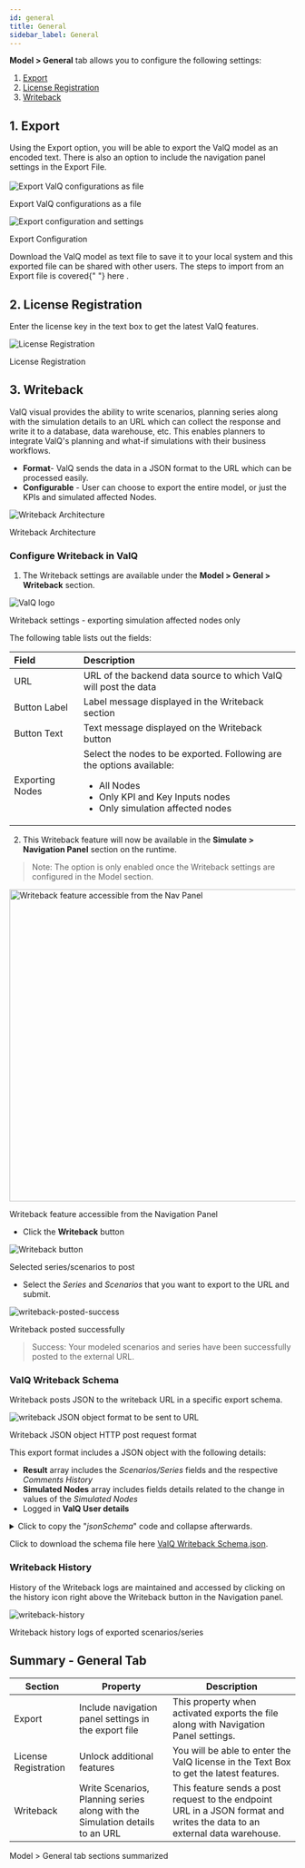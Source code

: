 ```yaml
---
id: general
title: General
sidebar_label: General
---
```



**Model > General** tab allows you to configure the following settings:

1. [Export](#1-export)
1. [License Registration](#2-license-registration)
1. [Writeback](#3-writeback)

## 1. Export

<div style={{ textAlign: "justify" }}>
  Using the Export option, you will be able to export the ValQ model as an
  encoded text. There is also an option to include the navigation panel settings
  in the Export File.
</div> <br />

<div style={{ textAlign: "center" }}>
  <Zoom>
    <img
      alt="Export ValQ configurations as file"
      src={useBaseUrl("/doc-images/model/gen1.png")}
    />
  </Zoom>
</div>
<div class="center"><p>Export ValQ configurations as a file</p></div>

<div class="center">
  <Zoom>
    <img
      alt="Export configuration and settings"
      src={useBaseUrl("/doc-images/model/gen4.png")}
    />
  </Zoom>
  <p>Export Configuration</p>
</div>

<div style={{ textAlign: "justify" }}>
  Download the ValQ model as text file to save it to your local system and this
  exported file can be shared with other users. The steps to import from an
  Export file is covered{" "}
  <Link to={useBaseUrl("model/new#4-import-an-advanced-model")}>
    here
  </Link>
  .
</div>

## 2. License Registration

Enter the license key in the text box to get the latest ValQ features.

<div style={{ textAlign: "center" }}>
  <Zoom>
    <img
      alt="License Registration"
      src={useBaseUrl("/doc-images/model/gen2.png")}
    />
  </Zoom>
</div>

<div class="center"><p>License Registration</p></div>

## 3. Writeback

ValQ visual provides the ability to write scenarios, planning series along with the simulation details to an URL which can collect the response and write it to a database, data warehouse, etc.
This enables planners to integrate ValQ's planning and what-if simulations with their business workflows.

- **Format**- ValQ sends the data in a JSON format to the URL which can be processed easily.
- **Configurable** - User can choose to export the entire model, or just the KPIs and simulated affected Nodes.

<div class="center">
  <Zoom>
    <img
      alt="Writeback Architecture"
      src={useBaseUrl("/doc-images/model/writeback/writeback-architecture.png")}
    />
  </Zoom>
  <p>Writeback Architecture</p>
</div>

### Configure Writeback in ValQ

1. The Writeback settings are available under the **Model > General > Writeback** section.

<div class="center">
  <Zoom>
    <img
      alt="ValQ logo"
      src={useBaseUrl("/doc-images/model/writeback/writeback-settings.png")}
    />
  </Zoom>
  <p>Writeback settings - exporting simulation affected nodes only</p>
</div>

The following table lists out the fields:

| Field           | Description                                                                                                                                                                    |
| :-------------- | :----------------------------------------------------------------------------------------------------------------------------------------------------------------------------- |
| URL             | URL of the backend data source to which ValQ will post the data                                                                                                                |
| Button Label    | Label message displayed in the Writeback section                                                                                                                               |
| Button Text     | Text message displayed on the Writeback button                                                                                                                                 |
| Exporting Nodes | Select the nodes to be exported. Following are the options available: <ul><li>All Nodes</li><li>Only KPI and Key Inputs nodes</li><li>Only simulation affected nodes</li></ul> |

2. This Writeback feature will now be available in the **Simulate > Navigation Panel** section on the runtime.

> Note: The option is only enabled once the Writeback settings are configured in the Model section.

<div style={{ textAlign:"center" }}>
  <Zoom>
    <img
      alt="Writeback feature accessible from the Nav Panel"
      height="550"
      src={useBaseUrl(
        "/doc-images/model/writeback/navpanel_writeback_icon.png"
      )}
    />
  </Zoom>
  <div class="center"><p>Writeback feature accessible from the Navigation Panel</p></div>
</div>

- Click the **Writeback** button

<div class="center">
  <Zoom>
    <img
      alt="Writeback button"
      src={useBaseUrl("/doc-images/model/writeback/series_scenario_select.png")}
    />
  </Zoom>
  <p>Selected series/scenarios to post</p>
</div>

- Select the _Series_ and _Scenarios_ that you want to export to the URL and submit.

<div class="center">
  <Zoom>
    <img
      alt="writeback-posted-success"
      src={useBaseUrl(
        "/doc-images/model/writeback/writeback-posted-success.png"
      )}
    />
  </Zoom>
  <p>Writeback posted successfully</p>
</div>

> Success: Your modeled scenarios and series have been successfully posted to the external URL.

### ValQ Writeback Schema

Writeback posts JSON to the writeback URL in a specific export schema.

<div class="center">
  <Zoom>
    <img
      alt="writeback JSON object format to be sent to URL"
      src={useBaseUrl("/doc-images/model/writeback/writeback-format.png")}
    />
  </Zoom>
  <p>Writeback JSON object HTTP post request format</p>
</div>

This export format includes a JSON object with the following details:

- **Result** array includes the _Scenarios/Series_ fields and the respective _Comments History_
- **Simulated Nodes** array includes fields details related to the change in values of the _Simulated Nodes_
- Logged in **ValQ User details**

<details>
<summary>
Click to copy the "<i>jsonSchema</i>" code and collapse afterwards.
</summary>

```json
{
  "$schema": "http://json-schema.org/draft-07/schema",
  "$id": "http://example.com/example.json",
  "type": "object",
  "title": "The Writeback Schema",
  "description": "The Schema for writeback series and scenarios from the ValQ application",
  "default": {},
  "required": [],
  "properties": {
    "version": {
      "$id": "#/properties/version",
      "type": "string",
      "description": "The string will have the current version of the writeback",
      "title": "The version of the Writeback",
      "default": ""
    },
    "code": {
      "$id": "#/properties/code",
      "type": "integer",
      "description": "The integer will have the HTTP status code to denote success or failure of writeback",
      "title": "The HTTP status code",
      "default": 0
    },
    "result": {
      "$id": "#/properties/result",
      "type": "array",
      "title": "The Writeback result",
      "description": "The results containing the writeback data of the series and scenarios",
      "default": [],
      "additionalItems": true,
      "items": {
        "$id": "#/properties/result/items",
        "anyOf": [
          {
            "$id": "#/properties/result/items/anyOf/0",
            "type": "object",
            "title": "The scenario data",
            "description": "The schema for the scenario data",
            "default": {},
            "required": [],
            "properties": {
              "id": {
                "$id": "#/properties/result/items/anyOf/0/properties/id",
                "type": "string",
                "title": "The scenario id",
                "description": "The unique id of the scenario",
                "default": ""
              },
              "title": {
                "$id": "#/properties/result/items/anyOf/0/properties/title",
                "type": "string",
                "title": "The scenario title",
                "description": "The string title of the scenario",
                "default": ""
              },
              "resultNodes": {
                "$id": "#/properties/result/items/anyOf/0/properties/resultNodes",
                "type": "array",
                "title": "The result nodes of scenario",
                "description": "All the result nodes of the scenarios",
                "default": [],
                "additionalItems": true,
                "items": {
                  "$id": "#/properties/result/items/anyOf/0/properties/resultNodes/items",
                  "anyOf": [
                    {
                      "$id": "#/properties/result/items/anyOf/0/properties/resultNodes/items/anyOf/1",
                      "type": "object",
                      "title": "The scenario data",
                      "description": "The data of the scenario",
                      "default": {},
                      "required": [],
                      "properties": {
                        "id": {
                          "$id": "#/properties/result/items/anyOf/0/properties/resultNodes/items/anyOf/1/properties/id",
                          "type": "string",
                          "title": "The node id",
                          "description": "The unique id of the node",
                          "default": ""
                        },
                        "title": {
                          "$id": "#/properties/result/items/anyOf/0/properties/resultNodes/items/anyOf/1/properties/title",
                          "type": "string",
                          "title": "The node title",
                          "description": "The name of the node",
                          "default": ""
                        },
                        "periodValues": {
                          "$id": "#/properties/result/items/anyOf/0/properties/resultNodes/items/anyOf/1/properties/periodValues",
                          "type": "array",
                          "title": "The values of period",
                          "description": "The values for each periods",
                          "default": [],
                          "additionalItems": true,
                          "items": {
                            "$id": "#/properties/result/items/anyOf/0/properties/resultNodes/items/anyOf/1/properties/periodValues/items",
                            "anyOf": [
                              {
                                "$id": "#/properties/result/items/anyOf/0/properties/resultNodes/items/anyOf/1/properties/periodValues/items/anyOf/0",
                                "type": "object",
                                "title": "The period value",
                                "description": "The data of a period value",
                                "default": {},
                                "required": [],
                                "properties": {
                                  "id": {
                                    "$id": "#/properties/result/items/anyOf/0/properties/resultNodes/items/anyOf/1/properties/periodValues/items/anyOf/0/properties/id",
                                    "type": "string",
                                    "title": "The period id",
                                    "description": "The id of the current period",
                                    "default": ""
                                  },
                                  "label": {
                                    "$id": "#/properties/result/items/anyOf/0/properties/resultNodes/items/anyOf/1/properties/periodValues/items/anyOf/0/properties/label",
                                    "type": "string",
                                    "title": "The period label",
                                    "description": "The label of the current period",
                                    "default": ""
                                  },
                                  "value": {
                                    "$id": "#/properties/result/items/anyOf/0/properties/resultNodes/items/anyOf/1/properties/periodValues/items/anyOf/0/properties/value",
                                    "type": "number",
                                    "title": "The period value",
                                    "description": "The period value of the current scenario",
                                    "default": 0.0
                                  },
                                  "variance": {
                                    "$id": "#/properties/result/items/anyOf/0/properties/resultNodes/items/anyOf/1/properties/periodValues/items/anyOf/0/properties/variance",
                                    "type": "number",
                                    "title": "The variance value",
                                    "description": "The variance value of the current scenario",
                                    "default": 0.0
                                  }
                                },
                                "additionalProperties": true
                              }
                            ]
                          }
                        },
                        "comments": {
                          "$id": "#/properties/result/items/anyOf/0/properties/resultNodes/items/anyOf/1/properties/comments",
                          "type": "array",
                          "title": "The comments of the scenario",
                          "description": "This schema holds the comments of a specific scenario",
                          "default": [],
                          "additionalItems": true,
                          "items": {
                            "$id": "#/properties/result/items/anyOf/0/properties/resultNodes/items/anyOf/1/properties/comments/items",
                            "anyOf": [
                              {
                                "$id": "#/properties/result/items/anyOf/0/properties/resultNodes/items/anyOf/1/properties/comments/items/anyOf/0",
                                "type": "object",
                                "title": "The scenario comment",
                                "description": "The individual scenario comment",
                                "default": {},
                                "required": [],
                                "properties": {
                                  "comment": {
                                    "$id": "#/properties/result/items/anyOf/0/properties/resultNodes/items/anyOf/1/properties/comments/items/anyOf/0/properties/comment",
                                    "type": "string",
                                    "title": "The comment",
                                    "description": "The comment string of the scenario",
                                    "default": ""
                                  },
                                  "createdAt": {
                                    "$id": "#/properties/result/items/anyOf/0/properties/resultNodes/items/anyOf/1/properties/comments/items/anyOf/0/properties/createdAt",
                                    "type": "integer",
                                    "title": "The createdAt",
                                    "description": "The time when the comment was created",
                                    "default": 0
                                  },
                                  "createdBy": {
                                    "$id": "#/properties/result/items/anyOf/0/properties/resultNodes/items/anyOf/1/properties/comments/items/anyOf/0/properties/createdBy",
                                    "type": "string",
                                    "title": "The createdBy",
                                    "description": "The user who created the comment",
                                    "default": ""
                                  }
                                },
                                "additionalProperties": true
                              }
                            ]
                          }
                        }
                      },
                      "additionalProperties": true
                    }
                  ]
                }
              },
              "type": {
                "$id": "#/properties/result/items/anyOf/0/properties/type",
                "type": "string",
                "title": "The type of Data",
                "description": "To Specify whether the current instance is a scenario or series",
                "default": ""
              },
              "description": {
                "$id": "#/properties/result/items/anyOf/0/properties/description",
                "type": "string",
                "title": "The scenario description",
                "description": "The string description of the scenario",
                "default": ""
              },
              "simulatedNodes": {
                "$id": "#/properties/result/items/anyOf/0/properties/simulatedNodes",
                "type": "array",
                "title": "The simulated Nodes",
                "description": "Contains the simulation details of the scenario",
                "default": [],
                "additionalItems": true,
                "items": {
                  "$id": "#/properties/result/items/anyOf/0/properties/simulatedNodes/items"
                }
              }
            },
            "additionalProperties": true
          },
          {
            "$id": "#/properties/result/items/anyOf/1",
            "type": "object",
            "title": "The primary series data",
            "description": "The schema for the primary series data",
            "default": {},
            "required": [],
            "properties": {
              "id": {
                "$id": "#/properties/result/items/anyOf/1/properties/id",
                "type": "string",
                "title": "The series id",
                "description": "The unique id of the series",
                "default": ""
              },
              "title": {
                "$id": "#/properties/result/items/anyOf/1/properties/title",
                "type": "string",
                "title": "The series title",
                "description": "The string title of the series",
                "default": ""
              },
              "resultNodes": {
                "$id": "#/properties/result/items/anyOf/1/properties/resultNodes",
                "type": "array",
                "title": "The result nodes of primary series",
                "description": "All the result nodes of the primary series",
                "default": [],
                "additionalItems": true,
                "items": {
                  "$id": "#/properties/result/items/anyOf/1/properties/resultNodes/items",
                  "anyOf": [
                    {
                      "$id": "#/properties/result/items/anyOf/1/properties/resultNodes/items/anyOf/0",
                      "type": "object",
                      "title": "The primary series data",
                      "description": "The schema for the primary series data",
                      "default": {},
                      "required": [],
                      "properties": {
                        "id": {
                          "$id": "#/properties/result/items/anyOf/1/properties/resultNodes/items/anyOf/0/properties/id",
                          "type": "string",
                          "title": "The period id",
                          "description": "The id of the current period",
                          "default": ""
                        },
                        "title": {
                          "$id": "#/properties/result/items/anyOf/1/properties/resultNodes/items/anyOf/0/properties/title",
                          "type": "string",
                          "title": "The series title",
                          "description": "The string title of the series",
                          "default": ""
                        },
                        "periodValues": {
                          "$id": "#/properties/result/items/anyOf/1/properties/resultNodes/items/anyOf/0/properties/periodValues",
                          "type": "array",
                          "title": "The values of period",
                          "description": "The values for each periods",
                          "default": [],
                          "additionalItems": true,
                          "items": {
                            "$id": "#/properties/result/items/anyOf/1/properties/resultNodes/items/anyOf/0/properties/periodValues/items",
                            "anyOf": [
                              {
                                "$id": "#/properties/result/items/anyOf/1/properties/resultNodes/items/anyOf/0/properties/periodValues/items/anyOf/0",
                                "type": "object",
                                "title": "The period value",
                                "description": "The data of a period value",
                                "default": {},
                                "required": [],
                                "properties": {
                                  "id": {
                                    "$id": "#/properties/result/items/anyOf/1/properties/resultNodes/items/anyOf/0/properties/periodValues/items/anyOf/0/properties/id",
                                    "type": "string",
                                    "title": "The period id",
                                    "description": "The id of the current period",
                                    "default": ""
                                  },
                                  "label": {
                                    "$id": "#/properties/result/items/anyOf/1/properties/resultNodes/items/anyOf/0/properties/periodValues/items/anyOf/0/properties/label",
                                    "type": "string",
                                    "title": "The period label",
                                    "description": "The label of the current period",
                                    "default": ""
                                  },
                                  "value": {
                                    "$id": "#/properties/result/items/anyOf/1/properties/resultNodes/items/anyOf/0/properties/periodValues/items/anyOf/0/properties/value",
                                    "type": "number",
                                    "title": "The period value",
                                    "description": "The period value of the current series",
                                    "default": 0.0
                                  }
                                },
                                "additionalProperties": true
                              }
                            ]
                          }
                        }
                      },
                      "additionalProperties": true
                    }
                  ]
                }
              },
              "type": {
                "$id": "#/properties/result/items/anyOf/1/properties/type",
                "type": "string",
                "title": "The type of Data",
                "description": "To Specify whether the current instance is a scenario or series",
                "default": ""
              },
              "isPrimary": {
                "$id": "#/properties/result/items/anyOf/1/properties/isPrimary",
                "type": "boolean",
                "title": "The isPrimary series",
                "description": "Boolean to identify if the current series is a primary series",
                "default": false
              }
            },
            "additionalProperties": true
          },
          {
            "$id": "#/properties/result/items/anyOf/2",
            "type": "object",
            "title": "The comparison series data",
            "description": "The schema for the comparison series data",
            "default": {},
            "required": [],
            "properties": {
              "id": {
                "$id": "#/properties/result/items/anyOf/2/properties/id",
                "type": "string",
                "title": "The series id",
                "description": "The unique id of the series",
                "default": ""
              },
              "title": {
                "$id": "#/properties/result/items/anyOf/2/properties/title",
                "type": "string",
                "title": "The series title",
                "description": "The string title of the series",
                "default": ""
              },
              "resultNodes": {
                "$id": "#/properties/result/items/anyOf/2/properties/resultNodes",
                "type": "array",
                "title": "The result nodes of comparison series",
                "description": "All the result nodes of the comparison series",
                "default": [],
                "additionalItems": true,
                "items": {
                  "$id": "#/properties/result/items/anyOf/2/properties/resultNodes/items",
                  "anyOf": [
                    {
                      "$id": "#/properties/result/items/anyOf/2/properties/resultNodes/items/anyOf/0",
                      "type": "object",
                      "title": "The comparison series data",
                      "description": "The schema for the comparison series data",
                      "default": {},
                      "required": [],
                      "properties": {
                        "id": {
                          "$id": "#/properties/result/items/anyOf/2/properties/resultNodes/items/anyOf/0/properties/id",
                          "type": "string",
                          "title": "The period id",
                          "description": "The id of the current period",
                          "default": ""
                        },
                        "title": {
                          "$id": "#/properties/result/items/anyOf/2/properties/resultNodes/items/anyOf/0/properties/title",
                          "type": "string",
                          "title": "The series title",
                          "description": "The string title of the series",
                          "default": ""
                        },
                        "periodValues": {
                          "$id": "#/properties/result/items/anyOf/2/properties/resultNodes/items/anyOf/0/properties/periodValues",
                          "type": "array",
                          "title": "The values of period",
                          "description": "The values for each periods",
                          "default": [],
                          "additionalItems": true,
                          "items": {
                            "$id": "#/properties/result/items/anyOf/2/properties/resultNodes/items/anyOf/0/properties/periodValues/items",
                            "anyOf": [
                              {
                                "$id": "#/properties/result/items/anyOf/2/properties/resultNodes/items/anyOf/0/properties/periodValues/items/anyOf/0",
                                "type": "object",
                                "title": "The period value",
                                "description": "The data of a period value",
                                "default": {},
                                "required": [],
                                "properties": {
                                  "id": {
                                    "$id": "#/properties/result/items/anyOf/2/properties/resultNodes/items/anyOf/0/properties/periodValues/items/anyOf/0/properties/id",
                                    "type": "string",
                                    "title": "The period id",
                                    "description": "The id of the current period",
                                    "default": ""
                                  },
                                  "label": {
                                    "$id": "#/properties/result/items/anyOf/2/properties/resultNodes/items/anyOf/0/properties/periodValues/items/anyOf/0/properties/label",
                                    "type": "string",
                                    "title": "The period label",
                                    "description": "The label of the current period",
                                    "default": ""
                                  },
                                  "value": {
                                    "$id": "#/properties/result/items/anyOf/2/properties/resultNodes/items/anyOf/0/properties/periodValues/items/anyOf/0/properties/value",
                                    "type": "number",
                                    "title": "The period value",
                                    "description": "The period value of the current series",
                                    "default": 0.0
                                  }
                                },
                                "additionalProperties": true
                              }
                            ]
                          }
                        }
                      },
                      "additionalProperties": true
                    }
                  ]
                }
              },
              "type": {
                "$id": "#/properties/result/items/anyOf/2/properties/type",
                "type": "string",
                "title": "The type of Data",
                "description": "To Specify whether the current instance is a scenario or series",
                "default": ""
              },
              "isComparison": {
                "$id": "#/properties/result/items/anyOf/2/properties/isComparison",
                "type": "boolean",
                "title": "The isComparison series",
                "description": "Boolean to identify if the current series is a comparison series",
                "default": false
              }
            },
            "additionalProperties": true
          }
        ]
      }
    },
    "userDetails": {
      "$id": "#/properties/userDetails",
      "type": "object",
      "title": "The User Details",
      "description": "User details will contain the details of the user who is performing the writeback",
      "default": {},
      "required": [],
      "properties": {
        "email": {
          "$id": "#/properties/userDetails/properties/email",
          "type": "string",
          "description": "The email associated with the user",
          "title": "The user email",
          "default": ""
        },
        "userName": {
          "$id": "#/properties/userDetails/properties/userName",
          "type": "string",
          "description": "The name of the user who is triggering the writeback",
          "title": "The user Name",
          "default": ""
        }
      },
      "additionalProperties": true
    }
  },
  "additionalProperties": true
}
```

</details>

Click to download the schema file here [ValQ Writeback Schema.json](./assets/jsonSchema.json.zip).

### Writeback History

History of the Writeback logs are maintained and accessed by clicking on the history icon right above the Writeback button in the Navigation panel.

<div class="center">
  <Zoom>
    <img
      alt="writeback-history"
      src={useBaseUrl("/doc-images/model/writeback/writeback_history_logs.png")}
    />
  </Zoom>
  <p>Writeback history logs of exported scenarios/series</p>
</div>

## Summary - General Tab

| Section              | Property                                                                     | Description                                                                                                               |
| -------------------- | ---------------------------------------------------------------------------- | ------------------------------------------------------------------------------------------------------------------------- |
| Export               | Include navigation panel settings in the export file                         | This property when activated exports the file along with Navigation Panel settings.                                       |
| License Registration | Unlock additional features                                                   | You will be able to enter the ValQ license in the Text Box to get the latest features.                                    |
| Writeback            | Write Scenarios, Planning series along with the Simulation details to an URL | This feature sends a post request to the endpoint URL in a JSON format and writes the data to an external data warehouse. |

<div class="center"><p>Model > General tab sections summarized</p></div>
